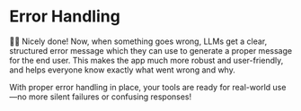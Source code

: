 # Error Handling

👨‍💼 Nicely done! Now, when something goes wrong, LLMs get a clear, structured
error message which they can use to generate a proper message for the end user.
This makes the app much more robust and user-friendly, and helps everyone know
exactly what went wrong and why.

With proper error handling in place, your tools are ready for real-world use—no
more silent failures or confusing responses!
